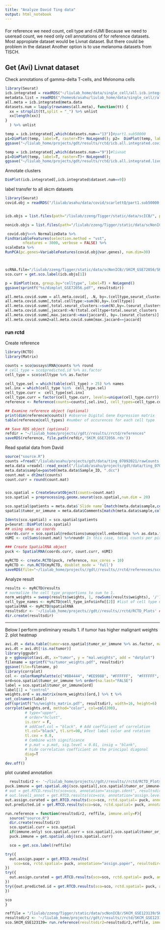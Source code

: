 ```yaml
---
title: "Analyze David Ting data"
output: html_notebook
---
```



###
For reference we need count, cell type and nUMI
Because we need to useread count, we need only cell annotations of for reference datasets. 
Most appropiate dataset would be Livnat dataset. But there could be problem in the dataset
Another option is to use melanoma datasets from TISCH.

## Get (Avi) Livnat dataset
Check annotations of gamma-delta T-cells, and Melonoma cells 

```r
library(Seurat)
icb.integrated = readRDS("~/liulab_home/data/single_cell/all.icb.integrated.rds")
metadata.list = readRDS("/homes6/asahu/liulab_home/data/single_cell//all.icb.integrated.metadata.rds")
all.meta = icb.integrated@meta.data
datasets.num = lapply(rownames(all.meta), function(tt) {
  xx = strsplit(tt,split = "_") %>% unlist
  xx[length(xx)]
}
  ) %>% unlist 

temp = icb.integrated[,which(datasets.num=="13")]#part1.sub50000
p1=DimPlot(temp, label=T, raster=T)+ NoLegend(); p2=  DimPlot(temp, label=T, group.by = "celltype", raster=T) + NoLegend()
ggsave("~/liulab_home/projects/gdt/results/rctd/icb.all.integrated.covid.pdf", plot = p1+p2, width = 15, height = 10)

temp = icb.integrated[,which(datasets.num=="9")]#livnat 
p1=DimPlot(temp, label=T, raster=T)+ NoLegend();
ggsave("~/liulab_home/projects/gdt/results/rctd/icb.all.integrated.livnat.pdf", plot = p1, width = 15, height = 10)

```

Annotate clusters
```r
DimPlot(icb.integrated[,icb.integrated$dataset.num==9])
```

label transfer to all skcm datasets

```r
library(Seurat)
covid.obj = readRDS("/liulab/asahu/data/covid/scarlettQ/part1.sub50000.Rds")


icb.objs = list.files(path="/liulab/zzeng/Tigger/static/data/scICB/", pattern = "*.rds",recursive = T, full.names = T) %>% grep("SKCM", ., value=T)

nonicb.objs = list.files(path="/liulab/zzeng/Tigger/static/data/scNonICB/", pattern = "*.rds",recursive = T, full.names = T)%>% grep("SKCM", ., value=T)

 covid.obj%<>% NormalizeData %>% 
FindVariableFeatures(selection.method = "vst", 
        nfeatures = 3000, verbose = FALSE) %>%
scaleData %>% 
RunPCA(pc.genes=VariableFeatures(covid.obj@var.genes), num.dim=30)



scRNA.file="/liulab/zzeng/Tigger/static/data/scNonICB//SKCM_GSE72056/SKCM_GSE72056_res.rds"
sco.curr = get.sco.label(icb.objs[1])

p = DimPlot(sco, group.by="celltype", label=T) + NoLegend()
ggsave(sprintf("%s/dimplot_GSE72056.pdf", resultsdir))

all.meta.covid.summ = all.meta.covid[, .N, by=.(celltype,seurat_clusters) ]
all.meta.covid.summ[,total.celltype:=sum(N),by=.(celltype)]
all.meta.covid.summ[,total.seurat_clusters:=sum(N),by=.(seurat_clusters)]
all.meta.covid.summ[,jaccard:=N/(total.celltype+total.seurat_clusters -N),by=.(seurat_clusters)]
all.meta.covid.summ[,max.jaccard:=max(jaccard), by=.(seurat_clusters)]
all.meta.covid.summ2=all.meta.covid.summ[max.jaccard==jaccard]

```

### run rctd

Create reference 
```r
library(RCTD)
library(Matrix)

counts = sco@assays$RNA@counts %>% round
# cell_type = sco$predicted.id %>% as.factor
cell_type = sco$celltype %>% as.factor

cell_type.sel = which(table(cell_type) > 25) %>% names 
sel.inx = which(cell_type %in%  cell_type.sel)
cell_type.curr =  cell_type[sel.inx] 
cell_type.curr = factor(cell_type.curr, levels=unique(cell_type.curr))
reference <- Reference(counts=counts[,sel.inx], cell_types=cell_type.curr)

## Examine reference object (optional)
print(dim(reference@counts)) #observe Digital Gene Expression matrix
table(reference@cell_types) #number of occurences for each cell type

## Save RDS object (optional)
refdir = "~/liulab_home/projects//gdt//results//rctd/references"
saveRDS(reference, file.path(refdir,'SKCM_GSE72056.rds'))

```

Read spatial data from David 

```r
source("source.R")
counts =fread("/liulab/asahu/projects/gdt/data/ting_07092021/rawCounts.tsv")
meta.data =readxl::read_excel("/liulab/asahu/projects/gdt/data/ting_07092021/Melanoma_20210601_meta.xlsx", sheet = 1)
meta.data$sample=paste0(meta.data$Sample_ID, ".dcc")
count.mat = dt2mat(counts)
count.curr = round(count.mat)


sco.spatial = CreateSeuratObject(counts=count.mat)
sco.spatial = preprocessing.geomx.seurat(sco.spatial,num.dim = 20)

sco.spatial$patients = meta.data$`Slide name`[match(meta.data$sample,colnames(sco.spatial))]
spatial$tumor_or_immune = meta.data$Comments[match(meta.data$sample,colnames(sco.spatial))]

Idents(sco.spatial) = sco.spatial$patients
p=Seurat::DimPlot(sco.spatial)
## using umap as coords
coords.curr = sco.spatial@reductions$umap@cell.embeddings %>% as.data.frame
nUMI <- colSums(count.mat) %>%round# In this case, total counts per pixel is nUMI

### Create SpatialRNA object
puck <- SpatialRNA(coords.curr, count.curr, nUMI)

myRCTD <- create.RCTD(puck, reference, max_cores = 10)
myRCTD <- run.RCTD(myRCTD, doublet_mode = 'full')
saveRDS(file="~/liulab_home/projects//gdt//results//rctd/references/sco.spatial.Rds", sco.spatial)

```

Analyze result
```r
results <- myRCTD@results
# normalize the cell type proportions to sum to 1.
norm_weights = sweep(results$weights, 1, rowSums(results$weights), '/') 
cell_type_names <- myRCTD@cell_type_info$info[[2]] #list of cell type names
spatialRNA <- myRCTD@spatialRNA
resultsdir <- '~/liulab_home/projects//gdt//results//rctd/RCTD_Plots' ## you may change this to a more accessible directory on your computer.
dir.create(resultsdir)
```
---
Below I perform preliminary results
1. if tumor has higher malignant weights
2. plot heatmap 


```r
avi.dt = data.table(tumor=sco.spatial$tumor_or_immune %>% as.factor, mal.weights=norm_weights[,"Malignant"])
avi.dt = avi.dt[!is.na(tumor)]
library(ggpubr)
p = ggboxplot(avi.dt, x="tumor", y = "mal.weights", add = "dotplot")
filename = sprintf("%s/tumor_weights.pdf", resultsdir)
ggsave(file=filename, p)
library(corrplot)
col <- colorRampPalette(c("#BB4444", "#EE9988", "#FFFFFF",  "#FFFFFF", "#77AADD", "#4477AA") %>% rev)
ord=sco.spatial$tumor_or_immune %>% order(na.last="FALSE")
label = sco.spatial$tumor_or_immune[ord]
label[1] = "control"
weights.ord = as.matrix(norm_weights)[ord,] %>% t %>% 
set_colnames(label)
pdf(sprintf("%s/weights_matrix.pdf", resultsdir), width=16, height=6)
corrplot(weights.ord, method="color", col=col(200),
         # type="upper",
         # order="hclust",
         is.corr = F,
         # addCoef.col = "black", # Add coefficient of correlation
         tl.col="black", tl.srt=90, #Text label color and rotation
         tl.cex = 0.8,
         # Combine with significance
         # p.mat = p.mat, sig.level = 0.01, insig = "blank",
         # hide correlation coefficient on the principal diagonal
         diag=T
         )
dev.off()
```


plot curated annotation 
```r
  resultsdir2 <- '~/liulab_home/projects//gdt//results//rctd/RCTD_Plots' ## you may change this to a more accessible directory on your computer.
puck.immune = get.spatial.obj(sco.spatial[,sco.spatial$tumor_or_immune=="Immune"])
# out = get.RTCD.results(sco=sco, annotation="assign.ident", resultsdir=sprintf("%s/tisch", resultsdir2))
# out.level1_annot = get.RTCD.results(sco=sco, annotation="assign.level1_anno", resultsdir=sprintf("%s/level1_anno", resultsdir2))
out.assign.curated = get.RTCD.results(sco=sco, rctd.spatial= puck, annotation="assign.curated", resultsdir=sprintf("%s/assign.curated", resultsdir2))
out.predicted.id = get.RTCD.results(sco=sco, rctd.spatial= puck, annotation="predicted.id", resultsdir=sprintf("%s/predicted.id", resultsdir2))
```



```r
run.reference = function(resultsdir2, reffile, immune.only=F){
  source("source.R")
  dir.create(resultsdir2)
  sco.spatial.curr = sco.spatial
  if(immune.only) sco.spatial.curr = sco.spatial[,sco.spatial$tumor_or_immune=="Immune"]
  puck.immune = get.spatial.obj(sco.spatial.curr)

  sco = get.sco.label(reffile)

try({
  out.assign.paper = get.RTCD.results(
    sco=sco, rctd.spatial= puck, annotation="assign.paper", resultsdir=sprintf("%s/assign.paper", resultsdir2), tumor_or_immune = sco.spatial.curr$tumor_or_immune)
})
try({
  out.assign.curated = get.RTCD.results(sco=sco, rctd.spatial= puck, annotation="assign.curated", resultsdir=sprintf("%s/assign.curated", resultsdir2), tumor_or_immune = sco.spatial.curr$tumor_or_immune)
})
try({out.predicted.id = get.RTCD.results(sco=sco, rctd.spatial= puck, annotation="predicted.id", resultsdir=sprintf("%s/predicted.id", resultsdir2), tumor_or_immune = sco.spatial.curr$tumor_or_immune)
})

sco
}

reffile = "/liulab/zzeng/Tigger/static/data/scNonICB//SKCM_GSE123139/SKCM_GSE123139_res.rds"
resultsdir2 <- '~/liulab_home/projects//gdt//results//rctd/SKCM_GSE123139' 
sco.SKCM_GSE123139= run.reference(resultsdir2=resultsdir2,reffile, immune.only=T)
```